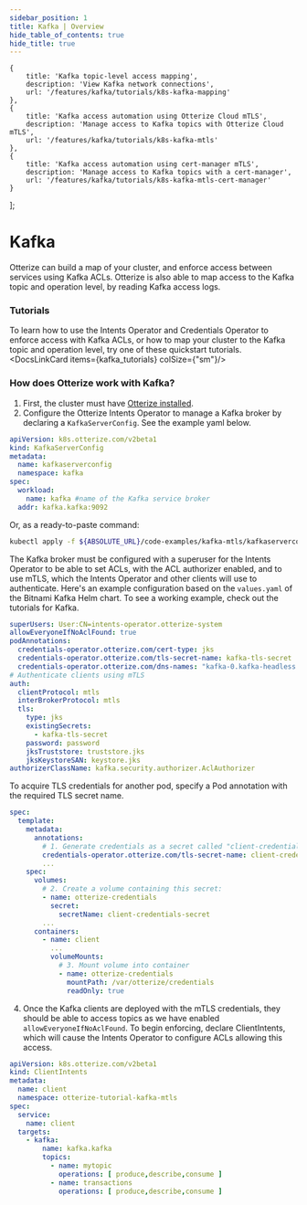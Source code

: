 ```yaml
---
sidebar_position: 1
title: Kafka | Overview
hide_table_of_contents: true
hide_title: true
---
```



    {
        title: 'Kafka topic-level access mapping',
        description: 'View Kafka network connections',
        url: '/features/kafka/tutorials/k8s-kafka-mapping'
    },
    {
        title: 'Kafka access automation using Otterize Cloud mTLS',
        description: 'Manage access to Kafka topics with Otterize Cloud mTLS',
        url: '/features/kafka/tutorials/k8s-kafka-mtls'
    },
    {
        title: 'Kafka access automation using cert-manager mTLS',
        description: 'Manage access to Kafka topics with a cert-manager',
        url: '/features/kafka/tutorials/k8s-kafka-mtls-cert-manager'
    }
];

# Kafka

Otterize can build a map of your cluster, and enforce access between services using Kafka ACLs. Otterize is also able to map access to the Kafka topic and operation level, by reading Kafka access logs.

### Tutorials

To learn how to use the Intents Operator and Credentials Operator to enforce access with Kafka ACLs, or how to map your cluster to the Kafka topic and operation level, try one of these quickstart tutorials.
<DocsLinkCard items={kafka_tutorials} colSize={"sm"}/>


### How does Otterize work with Kafka?

1. First, the cluster must have [Otterize installed](/overview/installation).
2. Configure the Otterize Intents Operator to manage a Kafka broker by declaring a `KafkaServerConfig`. See the example yaml below.

```yaml
apiVersion: k8s.otterize.com/v2beta1
kind: KafkaServerConfig
metadata:
  name: kafkaserverconfig
  namespace: kafka
spec:
  workload:
    name: kafka #name of the Kafka service broker
  addr: kafka.kafka:9092
```

Or, as a ready-to-paste command:
```bash
kubectl apply -f ${ABSOLUTE_URL}/code-examples/kafka-mtls/kafkaserverconfig.yaml
```

The Kafka broker must be configured with a superuser for the Intents Operator to be able to set ACLs, with the ACL authorizer enabled, and to use mTLS, which the Intents Operator and other clients will use to authenticate.
Here's an example configuration based on the `values.yaml` of the Bitnami Kafka Helm chart. To see a working example, check out the tutorials for Kafka.

```yaml
superUsers: User:CN=intents-operator.otterize-system
allowEveryoneIfNoAclFound: true
podAnnotations:
  credentials-operator.otterize.com/cert-type: jks
  credentials-operator.otterize.com/tls-secret-name: kafka-tls-secret
  credentials-operator.otterize.com/dns-names: "kafka-0.kafka-headless.kafka.svc.cluster.local,kafka.kafka.svc.cluster.local"
# Authenticate clients using mTLS
auth:
  clientProtocol: mtls
  interBrokerProtocol: mtls
  tls:
    type: jks
    existingSecrets:
      - kafka-tls-secret
    password: password
    jksTruststore: truststore.jks
    jksKeystoreSAN: keystore.jks
authorizerClassName: kafka.security.authorizer.AclAuthorizer
```

To acquire TLS credentials for another pod, specify a Pod annotation with the required TLS secret name.
```yaml
spec:
  template:
    metadata:
      annotations:
        # 1. Generate credentials as a secret called "client-credentials-secret":
        credentials-operator.otterize.com/tls-secret-name: client-credentials-secret
        ...
    spec:
      volumes:
        # 2. Create a volume containing this secret:
        - name: otterize-credentials
          secret:
            secretName: client-credentials-secret
        ...
      containers:
        - name: client
          ...
          volumeMounts:
            # 3. Mount volume into container
            - name: otterize-credentials
              mountPath: /var/otterize/credentials
              readOnly: true
```

4. Once the Kafka clients are deployed with the mTLS credentials, they should be able to access topics as we have enabled `allowEveryoneIfNoAclFound`. To begin enforcing, declare ClientIntents, which will cause the Intents Operator to configure ACLs allowing this access.

```yaml
apiVersion: k8s.otterize.com/v2beta1
kind: ClientIntents
metadata:
  name: client
  namespace: otterize-tutorial-kafka-mtls
spec:
  service:
    name: client
  targets:
    - kafka:
        name: kafka.kafka
        topics:
          - name: mytopic
            operations: [ produce,describe,consume ]
          - name: transactions
            operations: [ produce,describe,consume ]
```
